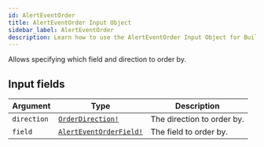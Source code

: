 ```yaml
---
id: AlertEventOrder
title: AlertEventOrder Input Object
sidebar_label: AlertEventOrder
description: Learn how to use the AlertEventOrder Input Object for Builder's API.
---
```


Allows specifying which field and direction to order by.

## Input fields

| Argument    | Type                                                                | Description                |
| ----------- | ------------------------------------------------------------------- | -------------------------- |
| `direction` | [`OrderDirection!`](/self-managed/composer/builder/api/schema/enum/OrderDirection.mdx)             | The direction to order by. |
| `field`     | [`AlertEventOrderField!`](/self-managed/composer/builder/api/schema/enum/AlertEventOrderField.mdx) | The field to order by.     |
